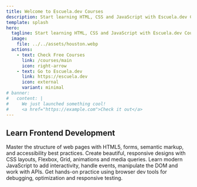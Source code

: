 ```yaml
---
title: Welcome to Escuela.dev Courses
description: Start learning HTML, CSS and JavaScript with Escuela.dev Courses.
template: splash
hero:
  tagline: Start learning HTML, CSS and JavaScript with Escuela.dev Courses.
  image:
    file: ../../assets/houston.webp
  actions:
    - text: Check Free Courses
      link: /courses/main
      icon: right-arrow
    - text: Go to Escuela.dev
      link: https://escuela.dev
      icon: external
      variant: minimal
# banner:
#   content: |
#     We just launched something cool!
#     <a href="https://example.com">Check it out</a>
---
```



## Learn Frontend Development

<CardGrid stagger>
	<Card title="HTML Fundamentals" icon="document">
		Master the structure of web pages with HTML5, forms, semantic markup, and accessibility best practices.
	</Card>
	<Card title="CSS Styling" icon="pencil">
		Create beautiful, responsive designs with CSS layouts, Flexbox, Grid, animations and media queries.
	</Card>
	<Card title="JavaScript Programming" icon="setting">
		Learn modern JavaScript to add interactivity, handle events, manipulate the DOM and work with APIs.
	</Card>
	<Card title="Developer Tools" icon="open-book">
		Get hands-on practice using browser dev tools for debugging, optimization and responsive testing.
	</Card>
</CardGrid>
